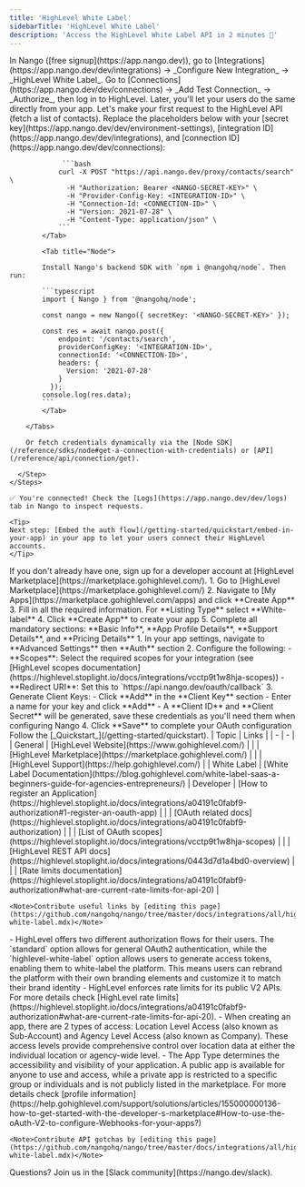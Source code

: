 ```yaml
---
title: 'HighLevel White Label'
sidebarTitle: 'HighLevel White Label'
description: 'Access the HighLevel White Label API in 2 minutes 💨'
---
```


<Tabs>
  <Tab title="🚀 Quickstart">
    <Steps>
      <Step title="Create an integration">
        In Nango ([free signup](https://app.nango.dev)), go to [Integrations](https://app.nango.dev/dev/integrations) -> _Configure New Integration_ -> _HighLevel White Label_.
      </Step>
      <Step title="Authorize HighLevel White Label">
        Go to [Connections](https://app.nango.dev/dev/connections) -> _Add Test Connection_ -> _Authorize_, then log in to HighLevel. Later, you'll let your users do the same directly from your app.
      </Step>
      <Step title="Call the HighLevel API">
        Let's make your first request to the HighLevel API (fetch a list of contacts). Replace the placeholders below with your [secret key](https://app.nango.dev/dev/environment-settings), [integration ID](https://app.nango.dev/dev/integrations), and [connection ID](https://app.nango.dev/dev/connections):
        <Tabs>
            <Tab title="cURL">

                 ```bash
                curl -X POST "https://api.nango.dev/proxy/contacts/search" \
                  -H "Authorization: Bearer <NANGO-SECRET-KEY>" \
                  -H "Provider-Config-Key: <INTEGRATION-ID>" \
                  -H "Connection-Id: <CONNECTION-ID>" \
                  -H "Version: 2021-07-28" \
                  -H "Content-Type: application/json" \
                ```
            </Tab>

            <Tab title="Node">

            Install Nango's backend SDK with `npm i @nangohq/node`. Then run:

            ```typescript
            import { Nango } from '@nangohq/node';

            const nango = new Nango({ secretKey: '<NANGO-SECRET-KEY>' });

            const res = await nango.post({
                endpoint: '/contacts/search',
                providerConfigKey: '<INTEGRATION-ID>',
                connectionId: '<CONNECTION-ID>',
                headers: {
                  Version: '2021-07-28'
                }
              });
            console.log(res.data);
            ```
            </Tab>

        </Tabs>

        Or fetch credentials dynamically via the [Node SDK](/reference/sdks/node#get-a-connection-with-credentials) or [API](/reference/api/connection/get).

      </Step>
    </Steps>

    ✅ You're connected! Check the [Logs](https://app.nango.dev/dev/logs) tab in Nango to inspect requests.

    <Tip>
    Next step: [Embed the auth flow](/getting-started/quickstart/embed-in-your-app) in your app to let your users connect their HighLevel accounts.
    </Tip>
  </Tab>
  <Tab title="🧑‍💻 OAuth app setup">
    <Steps>
      <Step title="Create a HighLevel developer account">
        If you don't already have one, sign up for a developer account at [HighLevel Marketplace](https://marketplace.gohighlevel.com/).
      </Step>
      <Step title="Register an OAuth app">
        1. Go to [HighLevel Marketplace](https://marketplace.gohighlevel.com/)
        2. Navigate to [My Apps](https://marketplace.gohighlevel.com/apps) and click **Create App**
        3. Fill in all the required information. For **Listing Type** select **White-label**
        4. Click **Create App** to create your app
        5. Complete all mandatory sections: **Basic Info**, **App Profile Details**, **Support Details**, and **Pricing Details**
      </Step>
      <Step title="Configure OAuth settings">
        1. In your app settings, navigate to **Advanced Settings** then **Auth** section
        2. Configure the following:
           - **Scopes**: Select the required scopes for your integration (see [HighLevel scopes documentation](https://highlevel.stoplight.io/docs/integrations/vcctp9t1w8hja-scopes))
           - **Redirect URI**: Set this to `https://api.nango.dev/oauth/callback` 
        3. Generate Client Keys:
           - Click **Add** in the **Client Key** section
           - Enter a name for your key and click **Add**
           - A **Client ID** and **Client Secret** will be generated, save these credentials as you'll need them when configuring Nango
        4. Click **Save** to complete your OAuth configuration
      </Step>
      <Step title="Next">
        Follow the [_Quickstart_](/getting-started/quickstart).
      </Step>
    </Steps>
  </Tab>
  <Tab title="🔗 Useful links">
    | Topic | Links | 
    | - | - | 
    | General | [HighLevel Website](https://www.gohighlevel.com/) |
    | | [HighLevel Marketplace](https://marketplace.gohighlevel.com/) |
    | | [HighLevel Support](https://help.gohighlevel.com/) |
    | White Label | [White Label Documentation](https://blog.gohighlevel.com/white-label-saas-a-beginners-guide-for-agencies-entrepreneurs/) 
    | Developer | [How to register an Application](https://highlevel.stoplight.io/docs/integrations/a04191c0fabf9-authorization#1-register-an-oauth-app) |
    | | [OAuth related docs](https://highlevel.stoplight.io/docs/integrations/a04191c0fabf9-authorization) |
    | | [List of OAuth scopes](https://highlevel.stoplight.io/docs/integrations/vcctp9t1w8hja-scopes) |
    | | [HighLevel REST API docs](https://highlevel.stoplight.io/docs/integrations/0443d7d1a4bd0-overview) |
    | | [Rate limits documentation](https://highlevel.stoplight.io/docs/integrations/a04191c0fabf9-authorization#what-are-current-rate-limits-for-api-20) |

    <Note>Contribute useful links by [editing this page](https://github.com/nangohq/nango/tree/master/docs/integrations/all/highlevel-white-label.mdx)</Note>
  </Tab>
  <Tab title="🚨 API gotchas">
    -   HighLevel offers two different authorization flows for their users. The `standard` option allows for general OAuth2 authentication, while the `highlevel-white-label` option allows users to generate access tokens, enabling them to white-label the platform. This means users can rebrand the platform with their own branding elements and customize it to match their brand identity
    -   HighLevel enforces rate limits for its public V2 APIs. For more details check [HighLevel rate limits](https://highlevel.stoplight.io/docs/integrations/a04191c0fabf9-authorization#what-are-current-rate-limits-for-api-20).
    -   When creating an app, there are 2 types of access: Location Level Access (also known as Sub-Account) and Agency Level Access (also known as Company). These access levels provide comprehensive control over location data at either the individual location or agency-wide level.
    -   The App Type determines the accessibility and visibility of your application. A public app is available for anyone to use and access, while a private app is restricted to a specific group or individuals and is not publicly listed in the marketplace. For more details check [profile information](https://help.gohighlevel.com/support/solutions/articles/155000000136-how-to-get-started-with-the-developer-s-marketplace#How-to-use-the-oAuth-V2-to-configure-Webhooks-for-your-apps?)

    <Note>Contribute API gotchas by [editing this page](https://github.com/nangohq/nango/tree/master/docs/integrations/all/highlevel-white-label.mdx)</Note>
  </Tab>
</Tabs>

<Info>
    Questions? Join us in the [Slack community](https://nango.dev/slack).
</Info>
